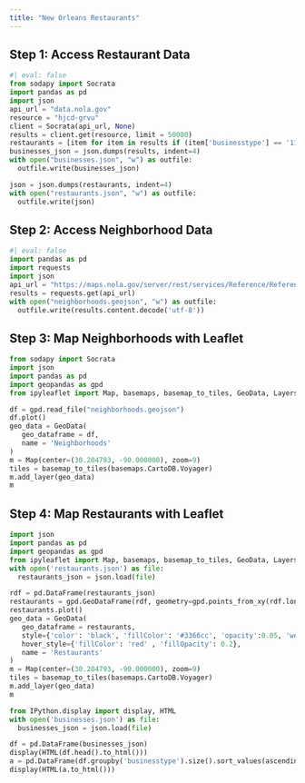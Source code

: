```yaml
---
title: "New Orleans Restaurants"
---
```


## Step 1: Access Restaurant Data 
```python

#| eval: false
from sodapy import Socrata
import pandas as pd
import json
api_url = "data.nola.gov"
resource = "hjcd-grvu"
client = Socrata(api_url, None)
results = client.get(resource, limit = 50000)
restaurants = [item for item in results if (item['businesstype'] == '1105 - FULL SVC RESTAURANTS (TABLE SERVICE)' or item['businesstype'] == '2062 - LIMITED SVC RESTAURANTS(NO TABLE SVC)' or item['businesstype'] == '1126 - DRINKING PLACES (ALCOHOLIC BEVERAGES)'	)]
businesses_json = json.dumps(results, indent=4)
with open("businesses.json", "w") as outfile:
  outfile.write(businesses_json)

json = json.dumps(restaurants, indent=4)
with open("restaurants.json", "w") as outfile:
  outfile.write(json)
```

## Step 2: Access Neighborhood Data 
```python
#| eval: false 
import pandas as pd
import requests
import json
api_url = "https://maps.nola.gov/server/rest/services/Reference/Reference_Layers/MapServer/0/query?where=OBJECTID%3E0&outFields=*&returnGeometry=true&f=geojson"
results = requests.get(api_url)
with open("neighborhoods.geojson", "w") as outfile:
  outfile.write(results.content.decode('utf-8'))
```

## Step 3: Map Neighborhoods with Leaflet
```python
from sodapy import Socrata
import json
import pandas as pd
import geopandas as gpd
from ipyleaflet import Map, basemaps, basemap_to_tiles, GeoData, LayersControl

df = gpd.read_file("neighborhoods.geojson")
df.plot()
geo_data = GeoData(
   geo_dataframe = df,
   name = 'Neighborhoods'
)
m = Map(center=(30.204793, -90.000000), zoom=9)
tiles = basemap_to_tiles(basemaps.CartoDB.Voyager)
m.add_layer(geo_data)
m
```
## Step 4: Map Restaurants with Leaflet

```python
import json
import pandas as pd
import geopandas as gpd
from ipyleaflet import Map, basemaps, basemap_to_tiles, GeoData, LayersControl
with open('restaurants.json') as file:
  restaurants_json = json.load(file)

rdf = pd.DataFrame(restaurants_json)
restaurants = gpd.GeoDataFrame(rdf, geometry=gpd.points_from_xy(rdf.longitude,rdf.latitude),crs="EPSG:4326")
restaurants.plot()
geo_data = GeoData(
   geo_dataframe = restaurants,
   style={'color': 'black', 'fillColor': '#3366cc', 'opacity':0.05, 'weight':1.9, 'dashArray':'2', 'fillOpacity':0.6},
   hover_style={'fillColor': 'red' , 'fillOpacity': 0.2},
   name = 'Restaurants'
)
m = Map(center=(30.204793, -90.000000), zoom=9)
tiles = basemap_to_tiles(basemaps.CartoDB.Voyager)
m.add_layer(geo_data)
m
```

```python
from IPython.display import display, HTML
with open('businesses.json') as file:
  businesses_json = json.load(file)

df = pd.DataFrame(businesses_json)
display(HTML(df.head().to_html()))
a = pd.DataFrame(df.groupby('businesstype').size().sort_values(ascending=False))
display(HTML(a.to_html()))
```

